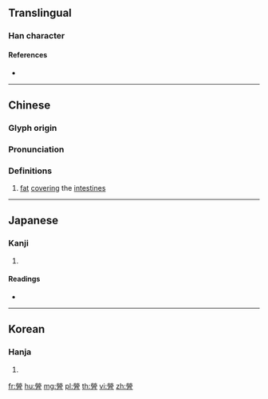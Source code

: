 {{character info/new}}
==Translingual==

===Han character===
{{Han char|rn=130|rad=肉|as=10|sn=14|four=99227|canj=FFBB|ids=⿱[[𤇾]][[肉|月]]}}

====References====
* {{Han ref|kx=0991.220|dkj=29791|dj=1443.360|hdz=32105.030|uh=818B|ud=33163|bh=E3AA|bd=58282}}

----

==Chinese==
{{zh-forms}}

===Glyph origin===
{{Han etym}}

===Pronunciation===
{{zh-pron
|m=liáo
|c=liu4
|mc=y
|oc=y
|ma=
|cat=n
}}

===Definitions===
{{zh-hanzi}}

# [[fat]] [[cover]]ing the [[intestine]]s

----

==Japanese==

===Kanji===
{{ja-kanji|grade=|rs=肉10}}

# {{defn|lang=ja|sort=肉10}}

====Readings====
* {{ja-readings|on=[[りょう]] (ryō)|kun=[[あぶる]] (aburu)|nanori=}}

----

==Korean==

===Hanja===
{{ko-hanja|hangeul=[[료]]>[[요]]|eumhun=|rv=ryo>yo|mr=ryo>yo|y=lyo>yo}}

# {{defn|lang=ko|sort=肉10}}

[[fr:膋]]
[[hu:膋]]
[[mg:膋]]
[[pl:膋]]
[[th:膋]]
[[vi:膋]]
[[zh:膋]]